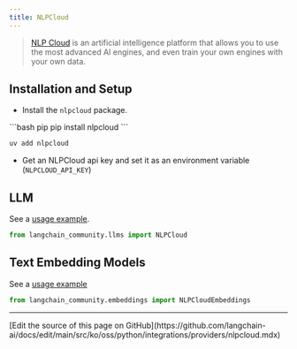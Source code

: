 ```yaml
---
title: NLPCloud
---
```


>[NLP Cloud](https://docs.nlpcloud.com/#introduction) is an artificial intelligence platform that allows you to use the most advanced AI engines, and even train your own engines with your own data.


## Installation and Setup

- Install the `nlpcloud` package.

<CodeGroup>
```bash pip
pip install nlpcloud
```

```bash uv
uv add nlpcloud
```
</CodeGroup>

- Get an NLPCloud api key and set it as an environment variable (`NLPCLOUD_API_KEY`)


## LLM

See a [usage example](/oss/python/integrations/llms/nlpcloud).

```python
from langchain_community.llms import NLPCloud
```

## Text Embedding Models

See a [usage example](/oss/python/integrations/text_embedding/nlp_cloud)

```python
from langchain_community.embeddings import NLPCloudEmbeddings
```

---

<Callout icon="pen-to-square" iconType="regular">
  [Edit the source of this page on GitHub](https://github.com/langchain-ai/docs/edit/main/src/ko/oss/python/integrations/providers/nlpcloud.mdx)
</Callout>
